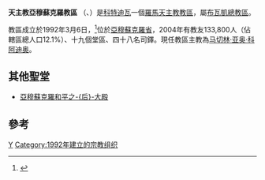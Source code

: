 {{Infobox Roman Catholic diocese
|Roman Catholic Diocese of = 天主教亞穆蘇克羅教區
|Latin name of diocese = Dioecesis Yamussukroensis
|image =Cichapelle2.JPG
|caption = 聖奧斯定主教座堂
|location = [[科特迪瓦|科特迪瓦]]
|territory = [[亞穆蘇克羅省|亞穆蘇克羅省]]
|population = 133,800
|rite = 拉丁禮
|patron = 
|province =布瓦凱
|established = 1992年
|cathedral = [[聖奧斯定主教座堂_(亞穆蘇克羅)|聖奧斯定主教座堂]]
|co-cathedral =
|leadership = 主教
|website =[http://yakrodiocese.tripod.com/ 官方網頁]
|教宗 =
|metropolitan = 
|ordinary = 马切林·亚奥·科阿迪奥
|coadjutor bishop =
|auxiliary =
}}

'''天主教亞穆蘇克羅教區''' （{{lang-la|Dioecesis Yamussukroensis}}、{{lang-fr|Diocèse de Yamoussoukro}}）是[[科特迪瓦|科特迪瓦]]一個[[羅馬天主教|羅馬天主教]][[教區|教區]]，屬[[天主教布瓦凱總教區|布瓦凱總教區]]。

教區成立於1992年3月6日，<ref>{{Cite web |url=http://www.vatican.va/holy_father/john_paul_ii/apost_constitutions/documents/hf_jp-ii_apc_19920306_yamussukroensis_lt.html |title=成立教區的宗座憲令 |access-date=2013-05-29 |archive-date=2014-05-17 |archive-url=https://web.archive.org/web/20140517001606/http://www.vatican.va/holy_father/john_paul_ii/apost_constitutions/documents/hf_jp-ii_apc_19920306_yamussukroensis_lt.html |dead-url=no }}</ref>位於[[亞穆蘇克羅省|亞穆蘇克羅省]]，2004年有教友133,800人（佔轄區總人口12.1%）、十九個堂區、四十八名司鐸。現任教區主教為[[马切林·亚奥·科阿迪奥|马切林·亚奥·科阿迪奥]]。
==其他聖堂==
*[[亞穆蘇克羅和平之后大殿|亞穆蘇克羅和平之-{后}-大殿]]

==參考==
{{reflist}}

{{科特迪瓦天主教教區}}
[[Category:科特迪瓦天主教教區|Y]]
[[Category:1992年建立的宗教组织|Category:1992年建立的宗教组织]]